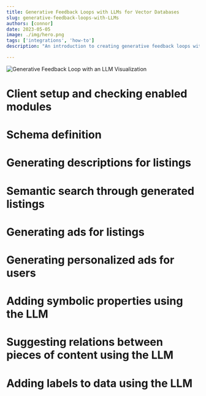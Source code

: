 ```yaml
---
title: Generative Feedback Loops with LLMs for Vector Databases
slug: generative-feedback-loops-with-LLMs
authors: [connor]
date: 2023-05-05
image: ./img/hero.png
tags: ['integrations', 'how-to']
description: "An introduction to creating generative feedback loops with LLMs in Weaviate."

---
```


![Generative Feedback Loop with an LLM Visualization](./img/hero.png)

<!--- This is a markdown comment -->

<!--- The following lines of code set up the Weaviate client and check which modules are enabled -->

Client setup and checking enabled modules
=========================================




<!--- The following lines of code define the schema for the data used in this example -->

Schema definition
=================




<!--- The following lines of code demonstrate how to generate a description for each listing -->

Generating descriptions for listings
====================================




<!--- The following lines of code demonstrate how to perform a semantic search through the generated listings -->

Semantic search through generated listings
===========================================




<!--- The following lines of code demonstrate how to generate ads for the listings -->

Generating ads for listings
===========================




<!--- The following lines of code demonstrate how to generate personalized ads for specific users -->

Generating personalized ads for users
=====================================




<!--- The following lines of code demonstrate how to use the LLM to add symbolic properties to the data -->

Adding symbolic properties using the LLM
=========================================




<!--- The following lines of code demonstrate how to use the LLM to suggest relations between pieces of content -->

Suggesting relations between pieces of content using the LLM
=============================================================




<!--- The following lines of code demonstrate how to use the LLM to add labels to data -->

Adding labels to data using the LLM
===================================

